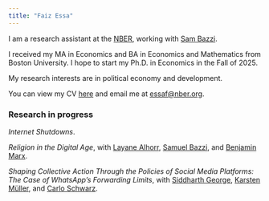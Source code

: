 ```yaml
---
title: "Faiz Essa"
---
```


I am a research assistant at the [NBER](https://www.nber.org/), working with [Sam Bazzi](https://sites.google.com/site/samuelbazzi/).

I received my MA in Economics and BA in Economics and Mathematics from Boston University. I hope to start my Ph.D. in Economics in the Fall of 2025.

My research interests are in political economy and development.

You can view my CV [here](https://drive.google.com/file/d/131r3u7PuAZeJEVV_twJgcV_quZ5wv-NQ/view?usp=sharing) and email me at [essaf\@nber.org](mailto:essaf@nber.org).

### Research in progress

*Internet Shutdowns*.

*Religion in the Digital Age*, with [Layane Alhorr](https://www.layanealhorr.com/), [Samuel Bazzi](https://sites.google.com/site/samuelbazzi/Home), and [Benjamin Marx](https://sites.google.com/view/bmarx/home).

*Shaping Collective Action Through the Policies of Social Media Platforms: The Case of WhatsApp's Forwarding Limits*, with [Siddharth George](https://sites.google.com/view/siddharthgeorge/home), [Karsten Müller](https://www.karstenmueller.com/), and [Carlo Schwarz](https://carloschwarz.eu/about/).
